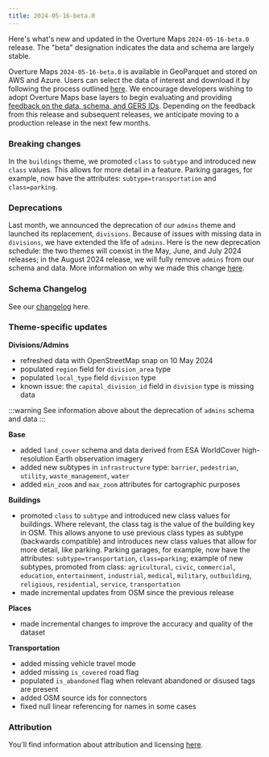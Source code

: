 ```yaml
---
title: 2024-05-16-beta.0
---
```


Here's what's new and updated in the Overture Maps `2024-05-16-beta.0` release. The "beta" designation indicates the data and schema are largely stable.

Overture Maps `2024-05-16-beta.0` is available in GeoParquet and stored on AWS and Azure. Users can select the data of interest and download it by following the process outlined [here](https://docs.overturemaps.org/getting-data/). We encourage developers wishing to adopt Overture Maps base layers to begin evaluating and providing [feedback on the data, schema, and GERS IDs](https://github.com/OvertureMaps/data/discussions). Depending on the feedback from this release and subsequent releases, we anticipate moving to a production release in the next few months.

### Breaking changes

In the `buildings` theme, we promoted `class` to `subtype` and introduced new `class` values. This allows for more detail in a feature. Parking garages, for example, now have the attributes: `subtype=transportation` and `class=parking`.


### Deprecations
Last month, we announced the deprecation of our `admins` theme and launched its replacement, `divisions`. Because of issues with missing data in `divisions`, we have extended the life of `admins`. Here is the new deprecation schedule: the two themes will coexist in the May, June, and July 2024 releases; in the August 2024 release, we will fully remove `admins` from our schema and data. More information on why we made this change [here](https://github.com/OvertureMaps/schema/discussions/117).

### Schema Changelog
See our [changelog](https://github.com/OvertureMaps/schema/releases) here.

### Theme-specific updates

**Divisions/Admins**

- refreshed data with OpenStreetMap snap on 10 May 2024
- populated `region` field for `division_area` type
- populated `local_type` field `division` type
- known issue: the `capital_division_id` field in `division` type is missing data

:::warning
See information above about the deprecation of `admins` schema and data
:::

**Base**

- added `land_cover` schema and data derived from ESA WorldCover high-resolution Earth observation imagery
- added new subtypes in `infrastructure` type: `barrier`, `pedestrian`, `utility`, `waste_management`, `water`
- added `min_zoom` and `max_zoom` attributes for cartographic purposes

**Buildings**

- promoted `class` to `subtype` and introduced new class values for buildings. Where relevant, the class tag is the value of the building key in OSM. This allows anyone to use previous class types as subtype (backwards compatible) and introduces new class values that allow for more detail, like parking. Parking garages, for example, now have the attributes: `subtype=transportation`, `class=parking`; example of new subtypes, promoted from class: `agricultural`, `civic`, `commercial`, `education`, `entertainment`, `industrial`, `medical`, `military`, `outbuilding`, `religious`, `residential`, `service`, `transportation`
- made incremental updates from OSM since the previous release

**Places**

- made incremental changes to improve the accuracy and quality of the dataset

**Transportation**

- added missing vehicle travel mode
- added missing `is_covered` road flag
- populated `is_abandoned` flag when relevant abandoned or disused tags are present
- added OSM source ids for connectors
- fixed null linear referencing for names in some cases

### Attribution

You'll find information about attribution and licensing [here](https://docs.overturemaps.org/attribution/).
